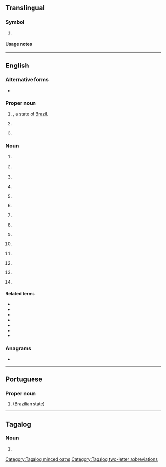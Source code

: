 {{also|Appendix:Variations of "pi"}}
==Translingual==

===Symbol===
{{mul-symbol}}

# {{ISO 3166|1|2|inr=1|Philippines}}
#: {{syn|mul|PH|qq1=for general use|RP|qq2={{w|Vienna Convention on Road Traffic|1968 Convention}}}}

====Usage notes====
{{ISO 3166/inr|the {{w|Secretary-General of the United Nations}}|designating road vehicles under the 1949 {{w|Geneva Convention on Road Traffic}}|the {{w|Philippines}}|PH}}

----

==English==

===Alternative forms===
* {{alter|en|P.I.}}

===Proper noun===
{{en-proper noun}}

# {{abbreviation of|en|Piauí}}, a state of [[Brazil]].
# {{initialism of|en|[[prison|Prison]] [[industry|Industries]]|nodot=1}} {{gloss|the prison-run work program for inmates}}
# {{lb|en|US|Philippines|historical|dated}} {{initialism of|en|{{w|Insular Government of the Philippine Islands|The Philippine Islands}}}}
#: {{ux|en|We're going back to '''the PI''' for a vacation this summer.}}
#: {{syn|en|PH|PHL|PHI}}

===Noun===
{{en-noun|~}}

# {{lb|en|informatics|SGML|XML}} {{initialism of|en|[[processing]] [[instruction]]}}
# {{initialism of|en|partial induction|nodot=1}} {{gloss|see [[AI]]}}
# {{initialism of|en|personal injury}}
# {{initialism of|en|politically incorrect|nodot=1}} {{gloss|see [[PC]]}}
# {{initialism of|en|principal investigator|nodot=1}} {{gloss|lead researcher on a grant-funded project}}
# {{initialism of|en|private investigator}}
# {{lb|en|biochemistry}} {{abbreviation of|en|phosphatidylinositol|nodot=1}} {{gloss|a phospholipid component of eukaryotic cell membranes, also abbreviated in PtdIns}}
# {{lb|en|pharmaceutical drug}} {{initialism of|en|protease inhibitor}}
# {{lb|en|organic compound}} {{initialism of|en|polyimide}}
# {{lb|en|medicine}} {{initialism of|en|ponderal index}}
# {{lb|en|electronics}} {{initialism of|en|power integrity}}
# {{abbreviation of|en|[[prohibited]] [[immigrant]]}}
# {{lb|en|fan fiction category}} {{initialism of|en|pseudoincest}}
# {{lb|en|automotive}} {{initialism of|en|port injection}} {{gloss|fuel injection}}

====Related terms====
{{rel-top|fuel injection}}
* {{l|en|DI}}
* {{l|en|TBI}}
* {{l|en|PFI}}
* {{l|en|CPI}}
* {{l|en|CPFI}}
* {{l|en|SCPI}}
* {{l|en|MPI}}
{{rel-bottom}}

===Anagrams===
* {{anagrams|en|a=ip|IP|Ip}}

----

==Portuguese==

===Proper noun===
{{pt-proper noun}}

# {{abbreviation of|pt|Piauí}} (Brazilian state)

----

==Tagalog==

===Noun===
{{tl-noun|b={{tl-bay sc|pa.i}}}}

#{{lb|tl|vulgar}} {{initialism of|tl|putang ina||[[prostitute]] [[mother]]}}

[[Category:Tagalog minced oaths]]
[[Category:Tagalog two-letter abbreviations]]